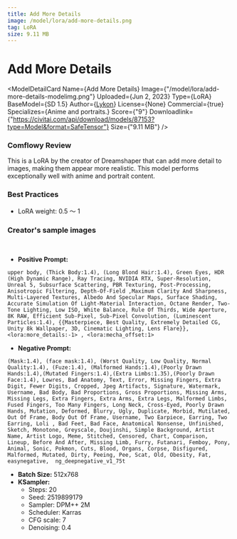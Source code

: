 ```yaml
---
title: Add More Details
image: /model/lora/add-more-details.png
tag: LoRA
size: 9.11 MB
---
```


# Add More Details

<ModelDetailCard 
  Name={<span>Add More Details</span>}
  Image={"/model/lora/add-more-details-modelimg.png"}
  Uploaded={<span>Jun 2, 2023</span>}
  Type={<span>LoRA</span>}
  BaseModel={<span>SD 1.5</span>}
  Author={<a href="https://civitai.com/user/Lykon">Lykon</a>}
  License={<span>None</span>}
  Commercial={true}
  Specializes={<span>Anime and portraits.</span>}
  Score={"9"}
  Downloadlink={"https://civitai.com/api/download/models/87153?type=Model&format=SafeTensor"}
  Size={"9.11 MB"}
/>

### Comflowy Review
This is a LoRA by the creator of Dreamshaper that can add more detail to images, making them appear more realistic. This model performs exceptionally well with anime and portrait content.

### Best Practices
* LoRA weight: 0.5 ～ 1

### Creator's sample images
<br/>
<PhotoProvider>
  <PhotoView src="/model/lora/003.png">
    <img src="/model/lora/003.png" alt="" className='rounded-lg'/>
  </PhotoView>
</PhotoProvider>

* **Positive Prompt:** 
```plaintext
upper body, (Thick Body:1.4), (Long Blond Hair:1.4), Green Eyes, HDR (High Dynamic Range), Ray Tracing, NVIDIA RTX, Super-Resolution, Unreal 5, Subsurface Scattering, PBR Texturing, Post-Processing, Anisotropic Filtering, Depth-Of-Field ,Maximum Clarity And Sharpness, Multi-Layered Textures, Albedo And Specular Maps, Surface Shading, Accurate Simulation Of Light-Material Interaction, Octane Render, Two-Tone Lighting, Low ISO, White Balance, Rule Of Thirds, Wide Aperture, 8K RAW, Efficient Sub-Pixel, Sub-Pixel Convolution, (Luminescent Particles:1.4), {{Masterpiece, Best Quality, Extremely Detailed CG, Unity 8k Wallpaper, 3D, Cinematic Lighting, Lens Flare}}, <lora:more_details:-1> , <lora:mecha_offset:1>
```
* **Negative Prompt:** 
```plaintext
(Mask:1.4), (face mask:1.4), (Worst Quality, Low Quality, Normal Quality:1.4), (Fuze:1.4), (Malformed Hands:1.4),(Poorly Drawn Hands:1.4),(Mutated Fingers:1.4),(Extra Limbs:1.35),(Poorly Drawn Face:1.4), Lowres, Bad Anatomy, Text, Error, Missing Fingers, Extra Digit, Fewer Digits, Cropped, Jpeg Artifacts, Signature, Watermark, Username, Bad Body, Bad Proportions, Gross Proportions, Missing Arms, Missing Legs, Extra Fingers, Extra Arms, Extra Legs, Malformed Limbs, Fused Fingers, Too Many Fingers, Long Neck, Cross-Eyed, Poorly Drawn Hands, Mutation, Deformed, Blurry, Ugly, Duplicate, Morbid, Mutilated, Out Of Frame, Body Out Of Frame, Username, Two Earpiece, Earring, Two Earring, Loli , Bad Feet, Bad Face, Anatomical Nonsense, Unfinished, Sketch, Monotone, Greyscale, Doujinshi, Simple Background, Artist Name, Artist Logo, Meme, Stitched, Censored, Chart, Comparison, Lineup, Before And After, Missing Limb, Furry, Futanari, Femboy, Pony, Animal, Sonic, Pokmon, Cuts, Blood, Organs, Corpse, Disfigured, Malformed, Mutated, Dirty, Peeing, Pee, Scat, Old, Obesity, Fat, easynegative,  ng_deepnegative_v1_75t
```
* **Batch Size:** 512x768
* **KSampler:**
  * Steps: 20
  * Seed: 2519899179
  * Sampler: DPM++ 2M 
  * Scheduler: Karras
  * CFG scale: 7
  * Denoising: 0.4
